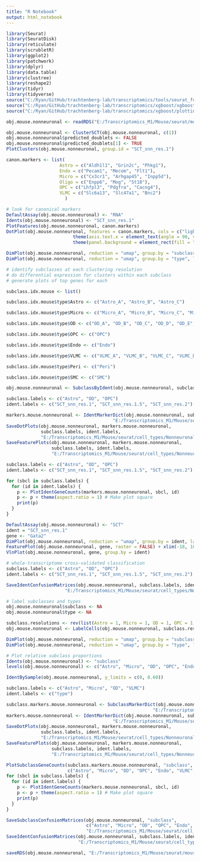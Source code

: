 ```yaml
---
title: "R Notebook"
output: html_notebook
---
```


```r

library(Seurat)
library(SeuratDisk)
library(reticulate)
library(scrubletR)
library(ggplot2)
library(patchwork)
library(dplyr)
library(data.table)
library(clustree)
library(reshape2)
library(tidyr)
library(tidyverse)
source("C:/Ryan/GitHub/trachtenberg-lab/transcriptomics/tools/seurat_functions.R")
source("C:/Ryan/GitHub/trachtenberg-lab/transcriptomics/xgboost/xgboost_train.R")
source("C:/Ryan/GitHub/trachtenberg-lab/transcriptomics/xgboost/plottingFxns.R")

obj.mouse.nonneuronal <- readRDS("E:/Transcriptomics_M1/Mouse/seurat/mouse_m1_nonneuronal.rds")

```


```r

obj.mouse.nonneuronal <- ClusterSCT(obj.mouse.nonneuronal, c(1))
obj.mouse.nonneuronal$predicted_doublets <- FALSE
obj.mouse.nonneuronal$predicted_doublets[1] <- TRUE
PlotClusters(obj.mouse.nonneuronal, group.id = "SCT_snn_res.1")

```


```r

canon.markers <- list(
                    Astro = c("Aldh1l1", "Grin2c", "Phkg1"), 
                    Endo = c("Pecam1", "Mecom", "Flt1"), 
                    Micro = c("Cx3cr1", "Arhgap45", "Inpp5d"), 
                    Oligo = c("Enpp6", "Mog", "St18"), 
                    OPC = c("Lhfpl3", "Pdgfra", "Cacng4"),
                    VLMC = c("Slc6a13", "Slc47a1", "Bnc2")
                      )

# look for canonical markers
DefaultAssay(obj.mouse.nonneuronal) <- "RNA"
Idents(obj.mouse.nonneuronal) <- "SCT_snn_res.1"
PlotFeatures(obj.mouse.nonneuronal, canon.markers)
DotPlot(obj.mouse.nonneuronal, features = canon.markers, cols = c("lightgrey", "red"), scale = FALSE) + 
                         theme(axis.text.x = element_text(angle = 90, vjust = 0.25)) + 
                         theme(panel.background = element_rect(fill = "white", color = NA), plot.background = element_rect(fill = "white", color = NA)) + NoLegend()

```


```r

DimPlot(obj.mouse.nonneuronal, reduction = "umap", group.by = "subclass", label = TRUE, raster = FALSE) + NoLegend() + xlim(-18, 18) + ylim(-18, 18) + coord_equal()
DimPlot(obj.mouse.nonneuronal, reduction = "umap", group.by = "type", label = TRUE, raster = FALSE) + NoLegend() + xlim(-18, 18) + ylim(-18, 18) + coord_equal()

```


```r

# identify subclasses at each clustering resolution
# do differential expression for clusters within each subclass
# generate plots of top genes for each

subclass.idx.mouse <- list()

subclass.idx.mouse$type$Astro <- c("Astro_A", "Astro_B", "Astro_C")

subclass.idx.mouse$type$Micro <- c("Micro_A", "Micro_B", "Micro_C", "Micro_D")

subclass.idx.mouse$type$OD <- c("OD_A", "OD_B", "OD_C", "OD_D", "OD_E", "OD_F", "OD_G", "OD_H")

subclass.idx.mouse$type$OPC <- c("OPC")

subclass.idx.mouse$type$Endo <- c("Endo")

subclass.idx.mouse$type$VLMC <- c("VLMC_A", "VLMC_B", "VLMC_C", "VLMC_D", "VLMC_E", "VLMC_F", "VLMC_G")

subclass.idx.mouse$type$Peri <- c("Peri")

subclass.idx.mouse$type$SMC <- c("SMC")

obj.mouse.nonneuronal <- SubclassByIdent(obj.mouse.nonneuronal, subclass.idx.mouse)

```


```r

subclass.labels <- c("Astro", "OD", "OPC")
ident.labels <- c("SCT_snn_res.1", "SCT_snn_res.1.5", "SCT_snn_res.2")

markers.mouse.nonneuronal <- IdentMarkerDict(obj.mouse.nonneuronal, subclass.labels, ident.labels,
                                        "E:/Transcriptomics_M1/Mouse/seurat/marker_genes/Nonneuronal/markerdict_clusters.rds")
SaveDotPlots(obj.mouse.nonneuronal, markers.mouse.nonneuronal,
             subclass.labels, ident.labels,
             "E:/Transcriptomics_M1/Mouse/seurat/cell_types/Nonneuronal/", "ENSMODG")
SaveFeaturePlots(obj.mouse.nonneuronal, markers.mouse.nonneuronal,
                 subclass.labels, ident.labels,
                 "E:/Transcriptomics_M1/Mouse/seurat/cell_types/Nonneuronal/")

```


```r

subclass.labels <- c("Astro", "OD", "OPC")
ident.labels <- c("SCT_snn_res.1", "SCT_snn_res.1.5", "SCT_snn_res.2")

for (sbcl in subclass.labels) {
  for (id in ident.labels) {
    p <- PlotIdentGeneCounts(markers.mouse.nonneuronal, sbcl, id)
    p <- p + theme(aspect.ratio = 1) # Make plot square
    print(p)
  }
}

```


```r

DefaultAssay(obj.mouse.nonneuronal) <- "SCT"
ident = "SCT_snn_res.1"
gene <- "Gata2"
DimPlot(obj.mouse.nonneuronal, reduction = "umap", group.by = ident, label = TRUE, raster = FALSE) + NoLegend() + xlim(-18, 18) + ylim(-18, 18) + coord_equal()
FeaturePlot(obj.mouse.nonneuronal, gene, raster = FALSE) + xlim(-18, 18) + ylim(-18, 18) + coord_equal()
VlnPlot(obj.mouse.nonneuronal, gene, group.by = ident)

```


```r

# whole-transcriptome cross-validated classification
subclass.labels <- c("Astro", "OD", "OPC")
ident.labels <- c("SCT_snn_res.1", "SCT_snn_res.1.5", "SCT_snn_res.2")

SaveIdentConfusionMatrices(obj.mouse.nonneuronal, subclass.labels, ident.labels, 
                      "E:/Transcriptomics_M1/Mouse/seurat/cell_types/Nonneuronal/")

```


```r

# label subclasses and types
obj.mouse.nonneuronal$subclass <- NA
obj.mouse.nonneuronal$type <- NA

subclass.resolutions <- rev(list(Astro = 1, Micro = 1, OD = 1, OPC = 1, Endo = 1, VLMC = 1))
obj.mouse.nonneuronal <- LabelCells(obj.mouse.nonneuronal, subclass.resolutions)

```


```r

DimPlot(obj.mouse.nonneuronal, reduction = "umap", group.by = "subclass", label = TRUE, raster = FALSE) + NoLegend() + xlim(-18, 18) + ylim(-18, 18) + coord_equal()
DimPlot(obj.mouse.nonneuronal, reduction = "umap", group.by = "type", label = TRUE, raster = FALSE) + NoLegend() + xlim(-18, 18) + ylim(-18, 18) + coord_equal()

```


```r

# Plot relative subclass proportions
Idents(obj.mouse.nonneuronal) <- "subclass"
levels(obj.mouse.nonneuronal) <- c("Astro", "Micro", "OD", "OPC", "Endo", "VLMC")

IdentBySample(obj.mouse.nonneuronal, y_limits = c(0, 0.60))

```


```r

subclass.labels <- c("Astro", "Micro", "OD", "VLMC")
ident.labels <- c("type")

subclass.markers.mouse.nonneuronal <- SubclassMarkerDict(obj.mouse.nonneuronal, "subclass",
                                                       "E:/Transcriptomics_M1/Mouse/seurat/marker_genes/Nonneuronal/markerdict_subclass.rds")
markers.mouse.nonneuronal <- IdentMarkerDict(obj.mouse.nonneuronal, subclass.labels, ident.labels,
                                        "E:/Transcriptomics_M1/Mouse/seurat/marker_genes/Nonneuronal/markerdict_types.rds")
SaveDotPlots(obj.mouse.nonneuronal, markers.mouse.nonneuronal,
             subclass.labels, ident.labels,
             "E:/Transcriptomics_M1/Mouse/seurat/cell_types/Nonneuronal/", "ENSMODG")
SaveFeaturePlots(obj.mouse.nonneuronal, markers.mouse.nonneuronal,
                 subclass.labels, ident.labels,
                 "E:/Transcriptomics_M1/Mouse/seurat/cell_types/Nonneuronal/")

PlotSubclassGeneCounts(subclass.markers.mouse.nonneuronal, "subclass", 
                       c("Astro", "Micro", "OD", "OPC", "Endo", "VLMC", "Peri", "SMC")) + theme(aspect.ratio = 1)
for (sbcl in subclass.labels) {
  for (id in ident.labels) {
    p <- PlotIdentGeneCounts(markers.mouse.nonneuronal, sbcl, id)
    p <- p + theme(aspect.ratio = 1) # Make plot square
    print(p)
  }
}

SaveSubclassConfusionMatrices(obj.mouse.nonneuronal, "subclass",
                              c("Astro", "Micro", "OD", "OPC", "Endo", "VLMC", "Peri", "SMC"),
                              "E:/Transcriptomics_M1/Mouse/seurat/cell_types/Nonneuronal/")
SaveIdentConfusionMatrices(obj.mouse.nonneuronal, subclass.labels, ident.labels,
                           "E:/Transcriptomics_M1/Mouse/seurat/cell_types/Nonneuronal/")

```


```r

saveRDS(obj.mouse.nonneuronal, "E:/Transcriptomics_M1/Mouse/seurat/mouse_m1_nonneuronal_processed.rds")

```

